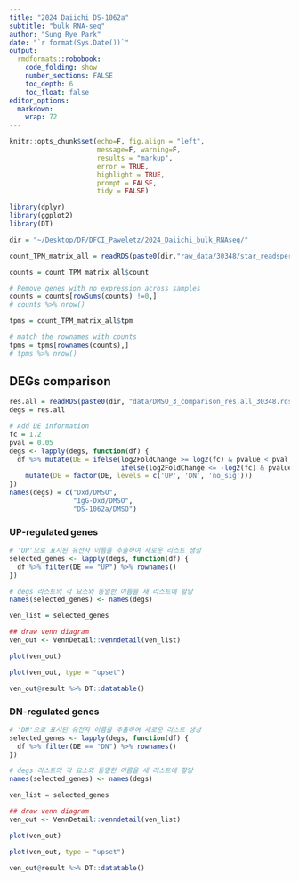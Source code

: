 ```yaml
---
title: "2024 Daiichi DS-1062a"
subtitle: "bulk RNA-seq"
author: "Sung Rye Park"
date: "`r format(Sys.Date())`"
output:  
  rmdformats::robobook: 
    code_folding: show 
    number_sections: FALSE
    toc_depth: 6
    toc_float: false
editor_options: 
  markdown: 
    wrap: 72
---
```


```r
knitr::opts_chunk$set(echo=F, fig.align = "left", 
                      message=F, warning=F,
                      results = "markup",
                      error = TRUE,
                      highlight = TRUE,
                      prompt = FALSE,
                      tidy = FALSE)
```

```r
library(dplyr)
library(ggplot2)
library(DT)
```


```r
dir = "~/Desktop/DF/DFCI_Paweletz/2024_Daiichi_bulk_RNAseq/"
```

```r
count_TPM_matrix_all = readRDS(paste0(dir,"raw_data/30348/star_readspergeneoutP30348.rawData.count.tpm.rds"))
```


```r
counts = count_TPM_matrix_all$count

# Remove genes with no expression across samples 
counts = counts[rowSums(counts) !=0,]
# counts %>% nrow() 
```


```r
tpms = count_TPM_matrix_all$tpm

# match the rownames with counts 
tpms = tpms[rownames(counts),]
# tpms %>% nrow() 
```


## DEGs comparison {.tabset}
```r
res.all = readRDS(paste0(dir, "data/DMSO_3_comparison_res.all_30348.rds"))
degs = res.all
```

```r
# Add DE information 
fc = 1.2
pval = 0.05
degs <- lapply(degs, function(df) {
  df %>% mutate(DE = ifelse(log2FoldChange >= log2(fc) & pvalue < pval, 'UP',
                            ifelse(log2FoldChange <= -log2(fc) & pvalue < pval, 'DN', 'no_sig'))) %>%
    mutate(DE = factor(DE, levels = c('UP', 'DN', 'no_sig')))
})
names(degs) = c("Dxd/DMSO",
                "IgG-Dxd/DMSO",
                "DS-1062a/DMSO")
```

### UP-regulated genes
```r
# 'UP'으로 표시된 유전자 이름을 추출하여 새로운 리스트 생성
selected_genes <- lapply(degs, function(df) {
  df %>% filter(DE == "UP") %>% rownames()
})

# degs 리스트의 각 요소와 동일한 이름을 새 리스트에 할당
names(selected_genes) <- names(degs)
```

```r
ven_list = selected_genes

## draw venn diagram
ven_out <- VennDetail::venndetail(ven_list)
```

```r
plot(ven_out)
```

```r
plot(ven_out, type = "upset")
```

```r
ven_out@result %>% DT::datatable()
```


### DN-regulated genes
```r
# 'DN'으로 표시된 유전자 이름을 추출하여 새로운 리스트 생성
selected_genes <- lapply(degs, function(df) {
  df %>% filter(DE == "DN") %>% rownames()
})

# degs 리스트의 각 요소와 동일한 이름을 새 리스트에 할당
names(selected_genes) <- names(degs)
```

```r
ven_list = selected_genes

## draw venn diagram
ven_out <- VennDetail::venndetail(ven_list)
```

```r
plot(ven_out)
```

```r
plot(ven_out, type = "upset")
```

```r
ven_out@result %>% DT::datatable()
```
